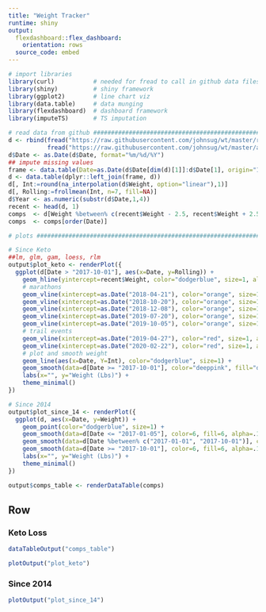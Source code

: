 ```yaml
---
title: "Weight Tracker"
runtime: shiny
output:
  flexdashboard::flex_dashboard:
    orientation: rows
  source_code: embed
---
```

  
```r
# import libraries
library(curl)           # needed for fread to call in github data files
library(shiny)          # shiny framework
library(ggplot2)        # line chart viz
library(data.table)     # data munging
library(flexdashboard)  # dashboard framework
library(imputeTS)       # TS imputation

# read data from github ##########################################################################
d <- rbind(fread("https://raw.githubusercontent.com/johnsug/wt/master/recent_wt.csv"), 
           fread("https://raw.githubusercontent.com/johnsug/wt/master/archived_wt.csv"))
d$Date <- as.Date(d$Date, format="%m/%d/%Y")
## impute missing values
frame <- data.table(Date=as.Date(d$Date[dim(d)[1]]:d$Date[1], origin="1970-01-01"))
d <- data.table(dplyr::left_join(frame, d))
d[, Int:=round(na_interpolation(d$Weight, option="linear"),1)]
d[, Rolling:=frollmean(Int, n=7, fill=NA)]
d$Year <- as.numeric(substr(d$Date,1,4))
recent <- head(d, 1)
comps  <- d[Weight %between% c(recent$Weight - 2.5, recent$Weight + 2.5) & Date < recent$Date - 60]
comps  <- comps[order(Date)]

# plots ##########################################################################################

# Since Keto
##lm, glm, gam, loess, rlm
output$plot_keto <- renderPlot({
  ggplot(d[Date > "2017-10-01"], aes(x=Date, y=Rolling)) + 
    geom_hline(yintercept=recent$Weight, color="dodgerblue", size=1, alpha=.3) + 
    # marathons
    geom_vline(xintercept=as.Date("2018-04-21"), color="orange", size=1, alpha=.3) + 
    geom_vline(xintercept=as.Date("2018-10-20"), color="orange", size=1, alpha=.3) + 
    geom_vline(xintercept=as.Date("2018-12-08"), color="orange", size=1, alpha=.3) + 
    geom_vline(xintercept=as.Date("2019-07-20"), color="orange", size=1, alpha=.3) + 
    geom_vline(xintercept=as.Date("2019-10-05"), color="orange", size=1, alpha=.3) + 
    # trail events
    geom_vline(xintercept=as.Date("2019-04-27"), color="red", size=1, alpha=.3) + 
    geom_vline(xintercept=as.Date("2020-02-22"), color="red", size=1, alpha=.3) + 
    # plot and smooth weight
    geom_line(aes(x=Date, Y=Int), color="dodgerblue", size=1) + 
    geom_smooth(data=d[Date >= "2017-10-01"], color="deeppink", fill="deeppink", alpha=.15, size=.5, method="loess", span=0.15) + 
    labs(x="", y="Weight (Lbs)") + 
    theme_minimal()
})

# Since 2014
output$plot_since_14 <- renderPlot({
  ggplot(d, aes(x=Date, y=Weight)) + 
    geom_point(color="dodgerblue", size=1) + 
    geom_smooth(data=d[Date <= "2017-01-05"], color=6, fill=6, alpha=.15, size=.5, met02hod="loess", span=0.30) + 
    geom_smooth(data=d[Date %between% c("2017-01-01", "2017-10-01")], color=6, fill=6, alpha=.15, size=.5, method="loess", span=0.50) + 
    geom_smooth(data=d[Date >= "2017-10-01"], color=6, fill=6, alpha=.15, size=.5, method="loess", span=0.10) + 
    labs(x="", y="Weight (Lbs)") + 
    theme_minimal()
})

output$comps_table <- renderDataTable(comps)

```

Row {data-height=250}
---------------------------------------
  
### Keto Loss
```r
dataTableOutput("comps_table")

plotOutput("plot_keto")
```

### Since 2014
```r
plotOutput("plot_since_14")
```
